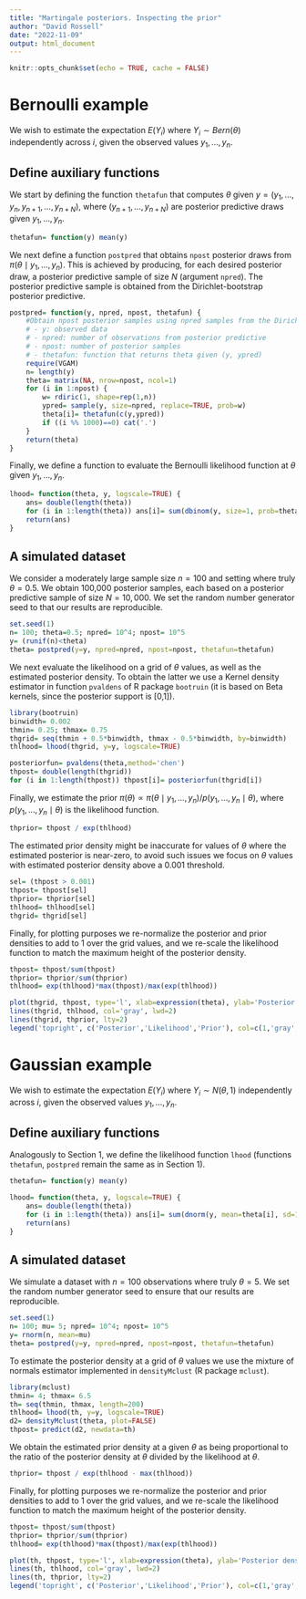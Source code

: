 ```yaml
---
title: "Martingale posteriors. Inspecting the prior"
author: "David Rossell"
date: "2022-11-09"
output: html_document
---
```


```r
knitr::opts_chunk$set(echo = TRUE, cache = FALSE)
```

# Bernoulli example

We wish to estimate the expectation $E(Y_i)$ where $Y_i \sim Bern(\theta)$ independently across $i$, given the observed values $y_1,\ldots,y_n$.

## Define auxiliary functions

We start by defining the function `thetafun` that computes $\theta$ given $y=(y_1,\ldots,y_n,y_{n+1},\ldots,y_{n+N})$, where $(y_{n+1},\ldots,y_{n+N})$ are posterior predictive draws given $y_1,\ldots,y_n$.

```r
thetafun= function(y) mean(y)
```

We next define a function `postpred` that obtains `npost` posterior draws from $\pi(\theta \mid y_1,\ldots,y_n)$. This is achieved by producing, for each desired posterior draw, a posterior predictive sample of size $N$ (argument `npred`). The posterior predictive sample is obtained from the Dirichlet-bootstrap posterior predictive.

```r
postpred= function(y, npred, npost, thetafun) {
    #Obtain npost posterior samples using npred samples from the Dirichlet-bootstrap posterior predictive
    # - y: observed data
    # - npred: number of observations from posterior predictive
    # - npost: number of posterior samples
    # - thetafun: function that returns theta given (y, ypred)
    require(VGAM)
    n= length(y)
    theta= matrix(NA, nrow=npost, ncol=1)
    for (i in 1:npost) {
        w= rdiric(1, shape=rep(1,n))
        ypred= sample(y, size=npred, replace=TRUE, prob=w)
        theta[i]= thetafun(c(y,ypred))
        if ((i %% 1000)==0) cat('.')
    }
    return(theta)
}
```

Finally, we define a function to evaluate the Bernoulli likelihood function at $\theta$ given $y_1,\ldots,y_n$.

```r
lhood= function(theta, y, logscale=TRUE) {
    ans= double(length(theta))
    for (i in 1:length(theta)) ans[i]= sum(dbinom(y, size=1, prob=theta[i], log=logscale))
    return(ans)
}
```


## A simulated dataset

We consider a moderately large sample size $n=100$ and setting where truly $\theta=0.5$. We obtain 100,000 posterior samples, each based on a posterior predictive sample of size $N=10,000$. We set the random number generator seed to that our results are reproducible.

```r
set.seed(1)
n= 100; theta=0.5; npred= 10^4; npost= 10^5
y= (runif(n)<theta)
theta= postpred(y=y, npred=npred, npost=npost, thetafun=thetafun)
```

We next evaluate the likelihood on a grid of $\theta$ values, as well as the estimated posterior density. To obtain the latter we use a Kernel density estimator in function `pvaldens` of R package `bootruin` (it is based on Beta kernels, since the posterior support is [0,1]).

```r
library(bootruin)
binwidth= 0.002
thmin= 0.25; thmax= 0.75
thgrid= seq(thmin + 0.5*binwidth, thmax - 0.5*binwidth, by=binwidth)
thlhood= lhood(thgrid, y=y, logscale=TRUE)
```

```r
posteriorfun= pvaldens(theta,method='chen')
thpost= double(length(thgrid))
for (i in 1:length(thpost)) thpost[i]= posteriorfun(thgrid[i])
```

Finally, we estimate the prior $\pi(\theta) \propto \pi(\theta \mid y_1,\ldots,y_n) / p(y_1,\ldots,y_n \mid \theta)$, where $p(y_1,\ldots,y_n \mid \theta)$ is the likelihood function.

```r
thprior= thpost / exp(thlhood)
```

The estimated prior density might be inaccurate for values of $\theta$ where the estimated posterior is near-zero, to avoid such issues we focus on $\theta$ values with estimated posterior density above a 0.001 threshold.

```r
sel= (thpost > 0.001)
thpost= thpost[sel]
thprior= thprior[sel]
thlhood= thlhood[sel]
thgrid= thgrid[sel]
```

Finally, for plotting purposes we re-normalize the posterior and prior densities to add to 1 over the grid values, and we re-scale the likelihood function to match the maximum height of the posterior density.

```r
thpost= thpost/sum(thpost)
thprior= thprior/sum(thprior)
thlhood= exp(thlhood)*max(thpost)/max(exp(thlhood))
```

```r
plot(thgrid, thpost, type='l', xlab=expression(theta), ylab='Posterior density', cex.lab=1.3, cex.axis=1.3)
lines(thgrid, thlhood, col='gray', lwd=2)
lines(thgrid, thprior, lty=2)
legend('topright', c('Posterior','Likelihood','Prior'), col=c(1,'gray',1), lty=c(1,1,2), cex=1.3)
```

# Gaussian example

We wish to estimate the expectation $E(Y_i)$ where $Y_i \sim N(\theta,1)$ independently across $i$, given the observed values $y_1,\ldots,y_n$.

## Define auxiliary functions

Analogously to Section 1, we define the likelihood function `lhood` (functions `thetafun`, `postpred` remain the same as in Section 1).

```r
thetafun= function(y) mean(y)
```

```r
lhood= function(theta, y, logscale=TRUE) {
    ans= double(length(theta))
    for (i in 1:length(theta)) ans[i]= sum(dnorm(y, mean=theta[i], sd=1, log=logscale))
    return(ans)
}
```


## A simulated dataset

We simulate a dataset with $n=100$ observations where truly $\theta=5$. We set the random number generator seed to ensure that our results are reproducible.

```r
set.seed(1)
n= 100; mu= 5; npred= 10^4; npost= 10^5
y= rnorm(n, mean=mu)
theta= postpred(y=y, npred=npred, npost=npost, thetafun=thetafun)
```

To estimate the posterior density at a grid of $\theta$ values we use the mixture of normals estimator implemented in `densityMclust` (R package `mclust`).

```r
library(mclust)
thmin= 4; thmax= 6.5
th= seq(thmin, thmax, length=200)
thlhood= lhood(th, y=y, logscale=TRUE)
d2= densityMclust(theta, plot=FALSE)
thpost= predict(d2, newdata=th)
```

We obtain the estimated prior density at a given $\theta$ as being proportional to the ratio of the posterior density at $\theta$ divided by the likelihood at $\theta$.

```r
thprior= thpost / exp(thlhood - max(thlhood))
```

Finally, for plotting purposes we re-normalize the posterior and prior densities to add to 1 over the grid values, and we re-scale the likelihood function to match the maximum height of the posterior density.

```r
thpost= thpost/sum(thpost)
thprior= thprior/sum(thprior)
thlhood= exp(thlhood)*max(thpost)/max(exp(thlhood))
```


```r
plot(th, thpost, type='l', xlab=expression(theta), ylab='Posterior density', cex.lab=1.3, cex.axis=1.3)
lines(th, thlhood, col='gray', lwd=2)
lines(th, thprior, lty=2)
legend('topright', c('Posterior','Likelihood','Prior'), col=c(1,'gray',1), lty=c(1,1,2), cex=1.3)
```
